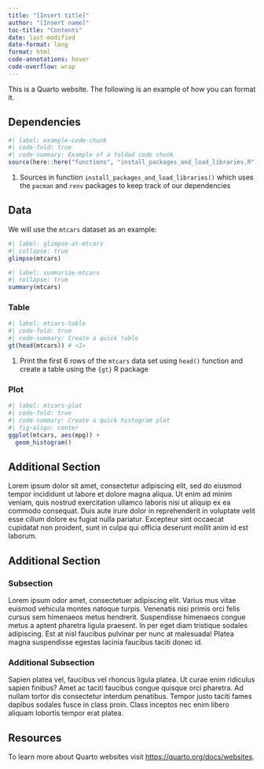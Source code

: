 ```yaml
---
title: "[Insert title]"
author: "[Insert name]"
toc-title: "Contents"
date: last-modified
date-format: long
format: html
code-annotations: hover
code-overflow: wrap
---
```


This is a Quarto website. The following is an example of how you can format it.

## Dependencies

```r
#| label: example-code-chunk
#| code-fold: true
#| code-summary: Example of a folded code chunk
source(here::here("functions", "install_packages_and_load_libraries.R")) # <1>
```

1. Sources in function `install_packages_and_load_libraries()` which uses the
`pacman` and `renv` packages to keep track of our dependencies

## Data

We will use the `mtcars` dataset as an example:

```r
#| label: glimpse-at-mtcars
#| collapse: true
glimpse(mtcars)
```

```r
#| label: summarize-mtcars
#| collapse: true
summary(mtcars)
```

::: {.panel-tabset}

### Table

```r
#| label: mtcars-table
#| code-fold: true
#| code-summary: Create a quick table
gt(head(mtcars)) # <1>
```

1. Print the first 6 rows of the `mtcars` data set using `head()` function and 
create a table using the `{gt}` R package

### Plot

```r
#| label: mtcars-plot
#| code-fold: true
#| code-summary: Create a quick histogram plot
#| fig-align: center
ggplot(mtcars, aes(mpg)) +
  geom_histogram()
```

:::

## Additional Section

Lorem ipsum dolor sit amet, consectetur adipiscing elit, sed do eiusmod tempor incididunt ut labore et dolore magna aliqua. Ut enim ad minim veniam, quis nostrud exercitation ullamco laboris nisi ut aliquip ex ea commodo consequat. Duis aute irure dolor in reprehenderit in voluptate velit esse cillum dolore eu fugiat nulla pariatur. Excepteur sint occaecat cupidatat non proident, sunt in culpa qui officia deserunt mollit anim id est laborum.

## Additional Section

### Subsection

Lorem ipsum odor amet, consectetuer adipiscing elit. Varius mus vitae euismod vehicula montes natoque turpis. Venenatis nisi primis orci felis cursus sem himenaeos metus hendrerit. Suspendisse himenaeos congue metus a aptent pharetra ligula praesent. In per eget diam tristique sodales adipiscing. Est at nisl faucibus pulvinar per nunc at malesuada! Platea magna suspendisse egestas lacinia faucibus taciti donec id.

### Additional Subsection

Sapien platea vel, faucibus vel rhoncus ligula platea. Ut curae enim ridiculus sapien finibus? Amet ac taciti faucibus congue quisque orci pharetra. Ad nullam tortor dis consectetur interdum penatibus. Tempor justo taciti fames dapibus sodales fusce in class proin. Class inceptos nec enim libero aliquam lobortis tempor erat platea.

## Resources

To learn more about Quarto websites visit <https://quarto.org/docs/websites>.
